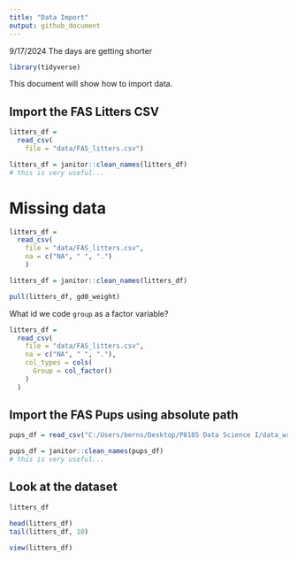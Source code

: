 ```yaml
---
title: "Data Import"
output: github_document
---
```


9/17/2024 The days are getting shorter

```r
library(tidyverse)
```

This document will show how to import data.

## Import the FAS Litters CSV
```r
litters_df = 
  read_csv(
    file = "data/FAS_litters.csv")

litters_df = janitor::clean_names(litters_df)
# this is very useful...
```

# Missing data
```r
litters_df = 
  read_csv(
    file = "data/FAS_litters.csv",
    na = c("NA", " ", ".")
    )

litters_df = janitor::clean_names(litters_df)

pull(litters_df, gd0_weight)
```

What id we code `group` as a factor variable?
```r
litters_df = 
  read_csv(
    file = "data/FAS_litters.csv",
    na = c("NA", " ", "."),
    col_types = cols(
      Group = col_factor()
    )
  )
```



## Import the FAS Pups using absolute path
```r
pups_df = read_csv("C:/Users/berns/Desktop/P8105 Data Science I/data_wranging_1/data/FAS_pups.csv")

pups_df = janitor::clean_names(pups_df)
# this is very useful...
```

## Look at the dataset
```r
litters_df

head(litters_df)
tail(litters_df, 10)
```

```r
view(litters_df)
```
